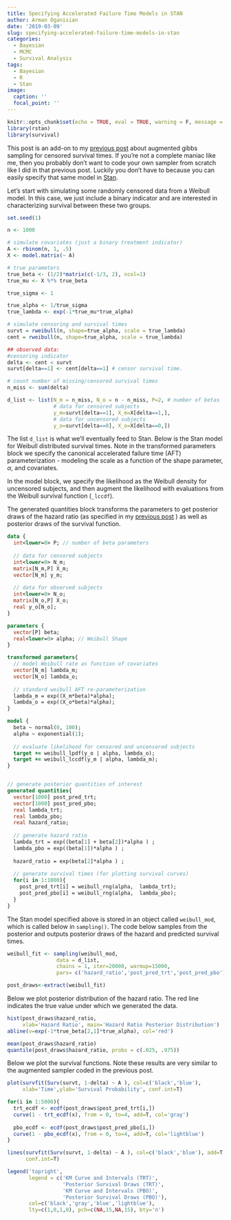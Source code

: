 ```yaml
---
title: Specifying Accelerated Failure Time Models in STAN
author: Arman Oganisian
date: '2019-03-09'
slug: specifying-accelerated-failure-time-models-in-stan
categories:
  - Bayesian
  - MCMC
  - Survival Analysis
tags:
  - Bayesian
  - R
  - Stan
image:
  caption: ''
  focal_point: ''
---
```


```r
knitr::opts_chunk$set(echo = TRUE, eval = TRUE, warning = F, message = F, error = F, cache=T)
library(rstan)
library(survival)
```

This post is an add-on to my [previous post](https://stablemarkets.netlify.com/post/post1/bayesian-survival-analysis-with-data-augmentation/) about augmented gibbs sampling for censored survival times. If you're not a complete maniac like me, then you probably don't want to code your own sampler from scratch like I did in that previous post. Luckily you don't have to because you can easily specify that same model in [Stan](https://mc-stan.org/users/interfaces/rstan). 

Let's start with simulating some randomly censored data from a Weibull model. In this case, we just include a binary indicator and are interested in characterizing survival between these two groups.

```r
set.seed(1)

n <- 1000

# simulate covariates (just a binary treatment indicator)
A <- rbinom(n, 1, .5)
X <- model.matrix(~ A)

# true parameters
true_beta <- (1/2)*matrix(c(-1/3, 2), ncol=1)
true_mu <- X %*% true_beta

true_sigma <- 1

true_alpha <- 1/true_sigma
true_lambda <- exp(-1*true_mu*true_alpha)

# simulate censoring and survival times
survt = rweibull(n, shape=true_alpha, scale = true_lambda) 
cent = rweibull(n, shape=true_alpha, scale = true_lambda)

## observed data:
#censoring indicator
delta <- cent < survt
survt[delta==1] <- cent[delta==1] # censor survival time.

# count number of missing/censored survival times
n_miss <- sum(delta)

d_list <- list(N_m = n_miss, N_o = n - n_miss, P=2, # number of betas
               # data for censored subjects
               y_m=survt[delta==1], X_m=X[delta==1,],
               # data for uncensored subjects
               y_o=survt[delta==0], X_o=X[delta==0,])
```

The list `d_list` is what we'll eventually feed to Stan. Below is the Stan model for Weibull distributed survival times. Note in the transformed parameters block we specify the canonical accelerated failure time (AFT) parameterization - modeling the scale as a function of the shape parameter, $\alpha$, and covariates.

In the model block, we specify the likelihood as the Weibull density for uncensored subjects, and then augment the likelihood with evaluations from the Weibull survival function (`_lccdf`).

The generated quantities block transforms the parameters to get posterior draws of the hazard ratio (as specified in my [previous post](https://stablemarkets.netlify.com/post/post1/bayesian-survival-analysis-with-data-augmentation/) ) as well as posterior draws of the survival function.

```stan
data {
  int<lower=0> P; // number of beta parameters
  
  // data for censored subjects
  int<lower=0> N_m;
  matrix[N_m,P] X_m;
  vector[N_m] y_m;
  
  // data for observed subjects
  int<lower=0> N_o;
  matrix[N_o,P] X_o;
  real y_o[N_o];
}

parameters {
  vector[P] beta;                
  real<lower=0> alpha; // Weibull Shape      
}

transformed parameters{
  // model Weibull rate as function of covariates
  vector[N_m] lambda_m;
  vector[N_o] lambda_o;
  
  // standard weibull AFT re-parameterization
  lambda_m = exp((X_m*beta)*alpha);
  lambda_o = exp((X_o*beta)*alpha);
}

model {
  beta ~ normal(0, 100);
  alpha ~ exponential(1);
  
  // evaluate likelihood for censored and uncensored subjects
  target += weibull_lpdf(y_o | alpha, lambda_o);
  target += weibull_lccdf(y_m | alpha, lambda_m);
}


// generate posterior quantities of interest
generated quantities{
  vector[1000] post_pred_trt;
  vector[1000] post_pred_pbo;
  real lambda_trt; 
  real lambda_pbo; 
  real hazard_ratio;
  
  // generate hazard ratio
  lambda_trt = exp((beta[1] + beta[2])*alpha ) ;
  lambda_pbo = exp((beta[1])*alpha ) ;
  
  hazard_ratio = exp(beta[2]*alpha ) ;
  
  // generate survival times (for plotting survival curves)
  for(i in 1:1000){
    post_pred_trt[i] = weibull_rng(alpha,  lambda_trt);
    post_pred_pbo[i] = weibull_rng(alpha,  lambda_pbo);
  }
}

```

The Stan model specified above is stored in an object called `weibull_mod`, which is called below in `sampling()`. The code below samples from the posterior and outputs posterior draws of the hazard and predicted survival times.

```r

weibull_fit <- sampling(weibull_mod,
                data = d_list, 
                chains = 1, iter=20000, warmup=15000,
                pars= c('hazard_ratio','post_pred_trt','post_pred_pbo'))

post_draws<-extract(weibull_fit)
```

Below we plot posterior distribution of the hazard ratio. The red line indicates the true value under which we generated the data. 
```r
hist(post_draws$hazard_ratio,
     xlab='Hazard Ratio', main='Hazard Ratio Posterior Distribution')
abline(v=exp(-1*true_beta[2,1]*true_alpha), col='red')

mean(post_draws$hazard_ratio)
quantile(post_draws$hazard_ratio, probs = c(.025, .975))
```

Below we plot the survival functions. Note these results are very similar to the augmented sampler coded in the previous post.

```r
plot(survfit(Surv(survt, 1-delta) ~ A ), col=c('black','blue'),
     xlab='Time',ylab='Survival Probability', conf.int=T)

for(i in 1:5000){
  trt_ecdf <- ecdf(post_draws$post_pred_trt[i,])
  curve(1 - trt_ecdf(x), from = 0, to=4, add=T, col='gray')
  
  pbo_ecdf <- ecdf(post_draws$post_pred_pbo[i,])
  curve(1 - pbo_ecdf(x), from = 0, to=4, add=T, col='lightblue')
}

lines(survfit(Surv(survt, 1-delta) ~ A ), col=c('black','blue'), add=T,
      conf.int=T)

legend('topright', 
       legend = c('KM Curve and Intervals (TRT)',
                  'Posterior Survival Draws (TRT)',
                  'KM Curve and Intervals (PBO)',
                  'Posterior Survival Draws (PBO)'),
       col=c('black','gray','blue','lightblue'), 
       lty=c(1,0,1,0), pch=c(NA,15,NA,15), bty='n')
```